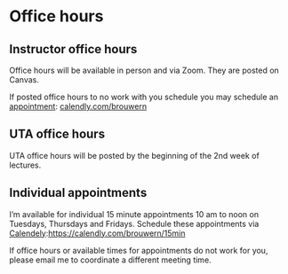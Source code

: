 # Office hours

## Instructor office hours

Office hours will be available in person and via Zoom.  They are posted on Canvas.

<!-- **MONDAY**: Noon-1 pm. -->
<!-- [Zoom](https://pitt.zoom.us/j/92563415506): https://pitt.zoom.us/j/92563415506 -->
<!-- Password: "BLOSUM" (all caps) -->

<!-- **WEDNESDAY**: Noon-1 pm -->
<!-- [Zoom](https://pitt.zoom.us/j/92563415506): https://pitt.zoom.us/j/92563415506 -->
<!-- Password: "BLOSUM" (all caps) -->

If posted office hours to no work with you schedule you may schedule an [appointment](www.calendly.com/brouwern): [calendly.com/brouwern](www.calendly.com/brouwern)


## UTA office hours

UTA office hours will be posted by the beginning of the 2nd week of lectures.  

<!-- When posted they will be available [here](https://docs.google.com/spreadsheets/d/10bw-e82fjk7-2RL_O_ycqfpblXZDiUwI7m6LbC2yu48/edit?usp=sharing). -->




## Individual appointments

I'm available for individual 15 minute appointments 10 am to noon on Tuesdays, Thursdays and Fridays.  Schedule these appointments via [Calendely](https://calendly.com/brouwern/15min):[https://calendly.com/brouwern/15min](https://calendly.com/brouwern/15min)

If office hours or available times for appointments do not work for you, please email me to coordinate a different meeting time.
